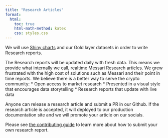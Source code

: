 ```yaml
---
title: "Research Articles"
format:
  html:
    toc: true
    html-math-method: katex
    css: styles.css
---
```


We will use [Shiny charts](https://shiny.posit.co/) and our Gold layer datasets in order to write Research reports.

The Research reports will be updated daily with fresh data. This means we provide what internally we call, realtime Messari Research articles. We grew frustrated with the high cost of solutions such as Messari and their point in time reports. We believe there is a better way to serve the crypto community:
* Open access to market research
* Presented in a visual style that encourages data storytelling
* Research reports that update with live data

Anyone can release a research article and submit a PR in our Github. If the research article is accepted, it will deployed to our production documentation site and we will promote your article on our socials. 

Please see [the contributing guide](contributing.qmd) to learn more about how to submit your own research report. 